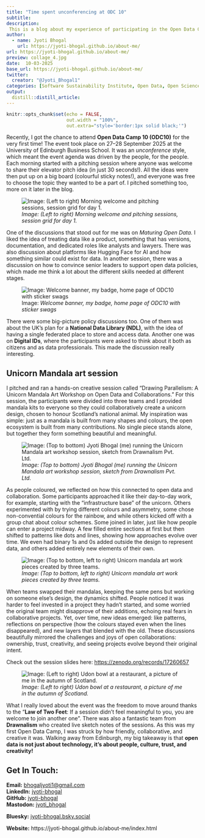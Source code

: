 ```yaml
---
title: "Time spent unconferencing at ODC 10"
subtitle: 
description: 
 This is a blog about my experience of participating in the Open Data Camp 10 (ODC 10) unconference sessions at the University of Edinburgh, Scotland, UK from 27-28 September 2025.
author:
  - name: Jyoti Bhogal
    url: https://jyoti-bhogal.github.io/about-me/
url: https://jyoti-bhogal.github.io/about-me/
preview: collage_4.jpg
date:  10-03-2025
base_url: https://jyoti-bhogal.github.io/about-me/
twitter:
  creator: "@Jyoti_Bhogal1"
categories: [Software Sustainability Institute, Open Data, Open Science, Data, Free and Open Source Software, Software, Research Software, Meta data, University, Edinburgh, Business School, Scotland, United Kingdom, In Person] 
output:
  distill::distill_article:
---
```


```r
knitr::opts_chunk$set(echo = FALSE,
                      out.width = "100%",
                      out.extra="style='border:1px solid black;'")

```

Recently, I got the chance to attend **Open Data Camp 10 (ODC10)** for the very first time\! The event took place on 27–28 September 2025 at the University of Edinburgh Business School. It was an *unconference* style, which meant the event agenda was driven by the people, for the people. Each morning started with a pitching session where anyone was welcome to share their elevator pitch idea (in just 30 seconds\!). All the ideas were then put up on a big board (colourful sticky notes\!), and everyone was free to choose the topic they wanted to be a part of. I pitched something too, more on it later in the blog.

![*Image: (Left to right) Morning welcome and pitching sessions, session grid for day 1\.*](collage_1.jpg)



One of the discussions that stood out for me was on *Maturing Open Data.* I liked the idea of treating data like a product, something that has versions, documentation, and dedicated roles like analysts and lawyers. There was also discussion about platforms like Hugging Face for AI and how something similar could exist for data. In another session, there was a discussion on how to convince senior leaders to support open data policies, which made me think a lot about the different skills needed at different stages.

![Image: *Welcome banner, my badge, home page of ODC10 with sticker swags*](collage_2.jpg)

There were some big-picture policy discussions too. One of them was about the UK’s plan for a **National Data Library (NDL)**, with the idea of having a single federated place to store and access data. Another one was on **Digital IDs**, where the participants were asked to think about it both as citizens and as data professionals. This made the discussion really interesting.

## Unicorn Mandala art session

I pitched and ran a hands-on creative session called “Drawing Parallelism: A Unicorn Mandala Art Workshop on Open Data and Collaborations.” For this session, the participants were divided into three teams and I provided mandala kits to everyone so they could collaboratively create a unicorn design, chosen to honour Scotland’s national animal. My inspiration was simple: just as a mandala is built from many shapes and colours, the open ecosystem is built from many contributions. No single piece stands alone, but together they form something beautiful and meaningful.

![*Image: (Top to bottom) Jyoti Bhogal (me) running the Unicorn Mandala art workshop session, sketch from Drawnalism Pvt. Ltd.*](collage_3.jpg)

As people coloured, we reflected on how this connected to open data and collaboration. Some participants approached it like their day-to-day work, for example, starting with the “infrastructure base” of the unicorn. Others experimented with by trying different colours and asymmetry, some chose non-convential colours for the rainbow, and while others kicked off with a group chat about colour schemes. Some joined in later, just like how people can enter a project midway. A few filled entire sections at first but then shifted to patterns like dots and lines, showing how approaches evolve over time. We even had binary 1s and 0s added outside the design to represent data, and others added entirely new elements of their own.

![*Image: (Top to bottom, left to right) Unicorn mandala art work pieces created by three teams.*](collage_4.jpg)

When teams swapped their mandalas, keeping the same pens but working on someone else’s design, the dynamics shifted. People noticed it was harder to feel invested in a project they hadn’t started, and some worried the original team might disapprove of their additions, echoing real fears in collaborative projects. Yet, over time, new ideas emerged: like patterns, reflections on perspective (how the colours stayed even when the lines disappeared), and new layers that blended with the old. These discussions beautifully mirrored the challenges and joys of open collaborations: ownership, trust, creativity, and seeing projects evolve beyond their original intent.

Check out the session slides here: [https://zenodo.org/records/17260657](https://zenodo.org/records/17260657) 

![*Image: (Left to right) Udon bowl at a restaurant, a picture of me in the autumn of Scotland.*](collage_5.jpg)

What I really loved about the event was the freedom to move around thanks to the “**Law of Two Feet**: If a session didn’t feel meaningful to you, you are welcome to join another one”. There was also a fantastic team from **Drawnalism** who created live sketch notes of the sessions. As this was my first Open Data Camp, I was struck by how friendly, collaborative, and creative it was. Walking away from Edinburgh, my big takeaway is that **open data is not just about technology, it’s about people, culture, trust, and creativity\!**

## Get In Touch:

**Email:** [bhogaljyoti1@gmail.com](mailto:bhogaljyoti1@gmail.com)   
**LinkedIn:** [jyoti-bhogal](http://www.linkedin.com/in/jyoti-bhogal)  
**GitHub:** [jyoti-bhogal](https://github.com/jyoti-bhogal)   
**Mastodon:** [jyoti_bhogal](https://mastodon.social/@jyoti_bhogal)

**Bluesky:** [jyoti-bhogal.bsky.social](https://bsky.app/profile/jyoti-bhogal.bsky.social)

**Website:** https://jyoti-bhogal.github.io/about-me/index.html

